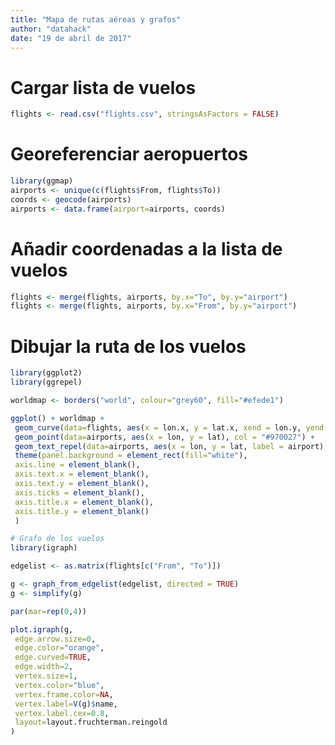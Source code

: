 ```yaml
---
title: "Mapa de rutas aéreas y grafos"
author: "datahack"
date: "19 de abril de 2017"
---
```

# Cargar lista de vuelos
```r
flights <- read.csv("flights.csv", stringsAsFactors = FALSE)
```

# Georeferenciar aeropuertos
```r
library(ggmap)
airports <- unique(c(flights$From, flights$To))
coords <- geocode(airports)
airports <- data.frame(airport=airports, coords)
```

# Añadir coordenadas a la lista de vuelos
```r
flights <- merge(flights, airports, by.x="To", by.y="airport")
flights <- merge(flights, airports, by.x="From", by.y="airport")
```

# Dibujar la ruta de los vuelos
```r
library(ggplot2)
library(ggrepel)

worldmap <- borders("world", colour="grey60", fill="#efede1")

ggplot() + worldmap + 
 geom_curve(data=flights, aes(x = lon.x, y = lat.x, xend = lon.y, yend = lat.y), col = "#b29e7d", size = 1, curvature = .2) + 
 geom_point(data=airports, aes(x = lon, y = lat), col = "#970027") + 
 geom_text_repel(data=airports, aes(x = lon, y = lat, label = airport), col = "black", size = 2, segment.color = NA) + 
 theme(panel.background = element_rect(fill="white"), 
 axis.line = element_blank(),
 axis.text.x = element_blank(),
 axis.text.y = element_blank(),
 axis.ticks = element_blank(),
 axis.title.x = element_blank(),
 axis.title.y = element_blank()
 )
```

```r
# Grafo de los vuelos
library(igraph)

edgelist <- as.matrix(flights[c("From", "To")])

g <- graph_from_edgelist(edgelist, directed = TRUE)
g <- simplify(g)

par(mar=rep(0,4))

plot.igraph(g, 
 edge.arrow.size=0,
 edge.color="orange",
 edge.curved=TRUE,
 edge.width=2,
 vertex.size=1,
 vertex.color="blue", 
 vertex.frame.color=NA, 
 vertex.label=V(g)$name,
 vertex.label.cex=0.8,
 layout=layout.fruchterman.reingold
)
```
